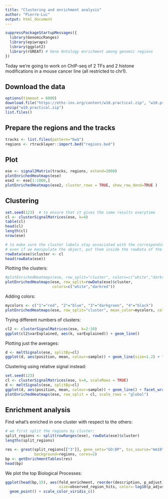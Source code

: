 ```yaml
---
title: "Clustering and enrichment analysis"
author: "Pierre-Luc"
output: html_document
---
```


```r
suppressPackageStartupMessages({
  library(GenomicRanges)
  library(epiwraps)
  library(ggplot2)
  library(rGREAT) # Gene Ontology enrichment among genomic regions
})
```

Today we're going to work on ChIP-seq of 2 TFs and 2 histone modifications in a mouse cancer line (all restricted to chr1).

## Download the data

```r
options(timeout = 6000)
download.file("https://ethz-ins.org/content/w10.practical.zip", "w10.practical.zip")
unzip("w10.practical.zip")
list.files()
```

## Prepare the regions and the tracks

```r
tracks <- list.files(pattern="bw$")
regions <- rtracklayer::import.bed("regions.bed")
```

## Plot

```r
ese <- signal2Matrix(tracks, regions, extend=2000)
plotEnrichedHeatmaps(ese)
ese2 <- ese[1:1000,]
plotEnrichedHeatmaps(ese2, cluster_rows = TRUE, show_row_dend=TRUE )
```

## Clustering

```r
set.seed(123)  # to ensure that it gives the same results everytime
cl <- clusterSignalMatrices(ese, k=4)
table(cl)
head(cl)
length(cl)
nrow(ese)

# to make sure the cluster labels stay associated with the corresponding regions/rows
# even if we manipulate the object, put them inside the rowData of the object:
rowData(ese)$cluster <- cl
head(rowData(ese))
```





Plotting the clusters:

```r
#plotEnrichedHeatmaps(ese, row_split="cluster", colors=c("white","darkred"))
plotEnrichedHeatmaps(ese, row_split=rowData(ese)$cluster, 
                     colors=c("white","darkred"))
```



Adding colors:

```r
mycolors <- c("1"="red", "2"="blue", "3"="darkgreen", "4"="black")
plotEnrichedHeatmaps(ese, row_split="cluster", mean_color=mycolors, colors=c("white","darkred"))
```


Trying different numbers of clusters:


```r
cl2 <- clusterSignalMatrices(ese, k=2:10)
ggplot(cl2$varExplained, aes(k, varExplained)) + geom_line()
```



Plotting just the averages:

```r
d <- meltSignals(ese, splitBy=cl)
ggplot(d, aes(position, mean, colour=sample)) + geom_line(size=1.2) + facet_wrap(~split)
```




Clustering using relative signal instead:

```r
set.seed(123)
cl <- clusterSignalMatrices(ese, k=4, scaleRows = TRUE)
d <- meltSignals(ese, splitBy=cl)
ggplot(d, aes(position, mean, colour=sample)) + geom_line() + facet_wrap(~split)
plotEnrichedHeatmaps(ese, row_split = cl, scale_rows = "global")
```


## Enrichment analysis

Find what's enriched in one cluster with respect to the others:

```r
# we first split the regions by cluster:
split_regions <- split(rowRanges(ese), rowData(ese)$cluster)
lengths(split_regions)

res <- great(split_regions[["3"]], gene_sets="GO:BP", tss_source="mm10", 
             background=regions, cores=2)
bp <- getEnrichmentTables(res)
head(bp)

```

We plot the top Biological Processes:

```r
ggplot(head(bp,15), aes(fold_enrichment, reorder(description, p_adjust), 
                        size=observed_region_hits, color=-log10(p_adjust))) + 
  geom_point() + scale_color_viridis_c()
```

